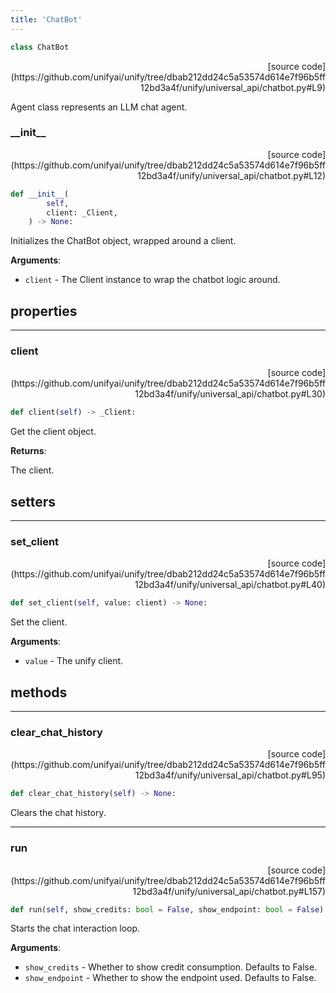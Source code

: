 ```yaml
---
title: 'ChatBot'
---
```


```python
class ChatBot
```

<p align="right">[source code](https://github.com/unifyai/unify/tree/dbab212dd24c5a53574d614e7f96b5ff12bd3a4f/unify/universal_api/chatbot.py#L9)</p>

Agent class represents an LLM chat agent.

### \_\_init\_\_

<p align="right">[source code](https://github.com/unifyai/unify/tree/dbab212dd24c5a53574d614e7f96b5ff12bd3a4f/unify/universal_api/chatbot.py#L12)</p>

```python
def __init__(
        self,
        client: _Client,
    ) -> None:
```

Initializes the ChatBot object, wrapped around a client.

**Arguments**:

- `client` - The Client instance to wrap the chatbot logic around.

## properties

---

### client

<p align="right">[source code](https://github.com/unifyai/unify/tree/dbab212dd24c5a53574d614e7f96b5ff12bd3a4f/unify/universal_api/chatbot.py#L30)</p>

```python
def client(self) -> _Client:
```

Get the client object.  

**Returns**:

The client.

## setters

---

### set\_client

<p align="right">[source code](https://github.com/unifyai/unify/tree/dbab212dd24c5a53574d614e7f96b5ff12bd3a4f/unify/universal_api/chatbot.py#L40)</p>

```python
def set_client(self, value: client) -> None:
```

Set the client.  

**Arguments**:

- `value` - The unify client.

## methods

---

### clear\_chat\_history

<p align="right">[source code](https://github.com/unifyai/unify/tree/dbab212dd24c5a53574d614e7f96b5ff12bd3a4f/unify/universal_api/chatbot.py#L95)</p>

```python
def clear_chat_history(self) -> None:
```

Clears the chat history.

---

### run

<p align="right">[source code](https://github.com/unifyai/unify/tree/dbab212dd24c5a53574d614e7f96b5ff12bd3a4f/unify/universal_api/chatbot.py#L157)</p>

```python
def run(self, show_credits: bool = False, show_endpoint: bool = False) -> None:
```

Starts the chat interaction loop.

**Arguments**:

- `show_credits` - Whether to show credit consumption. Defaults to False.
- `show_endpoint` - Whether to show the endpoint used. Defaults to False.